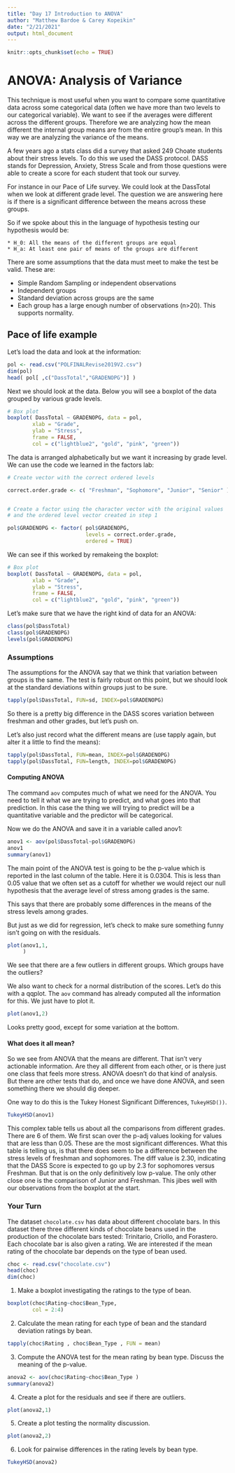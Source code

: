 ```yaml
---
title: "Day 17 Introduction to ANOVA"
author: "Matthew Bardoe & Carey Kopeikin"
date: "2/21/2021"
output: html_document
---
```


```r
knitr::opts_chunk$set(echo = TRUE)
```

# ANOVA: Analysis of Variance

This technique is most useful when you want to compare some quantitative data across some categorical data (often we have more than two levels to our categorical variable). We want to see if the averages were different across the different groups. Therefore we are analyzing how the mean different the internal group means are from the entire group's mean. In this way we are analyzing the variance of the means. 

A few years ago a stats class did a survey that asked 249 Choate students about their stress levels. To do this we used the DASS protocol. DASS stands for Depression, Anxiety, Stress Scale and from those questions were able to create a score for each student that took our survey. 

For instance in our Pace of Life survey. We could look at the DassTotal when we look at different grade level. The question we are answering here is if there is a significant difference between the means across these groups. 

So if we spoke about this in the language of hypothesis testing our hypothesis would be:

    * H_0: All the means of the different groups are equal
    * H_a: At least one pair of means of the groups are different
    
There are some assumptions that the data must meet to make the test be valid. These are:

* Simple Random Sampling or independent observations
* Independent groups
* Standard deviation across groups are the same
* Each group has a large enough number of observations (n>20). This supports normality.

## Pace of life example



Let's load the data and look at the information:

```r

pol <- read.csv("POLFINALRevise2019V2.csv")
dim(pol)
head( pol[ ,c("DassTotal","GRADENOPG")] )
```


Next we should look at the data. Below you will see a boxplot of the data grouped by various grade levels. 

```r
# Box plot
boxplot( DassTotal ~ GRADENOPG, data = pol,
        xlab = "Grade",
        ylab = "Stress",
        frame = FALSE,
        col = c("lightblue2", "gold", "pink", "green"))

```
The data is arranged alphabetically but we want it increasing by grade level. We can use the code we learned in the factors lab:

```r
# Create vector with the correct ordered levels

correct.order.grade <- c( "Freshman", "Sophomore", "Junior", "Senior" ) 


# Create a factor using the character vector with the original values
# and the ordered level vector created in step 1

pol$GRADENOPG <- factor( pol$GRADENOPG,
                         levels = correct.order.grade,
                         ordered = TRUE)

```



We can see if this worked by remakeing the boxplot:

```r
# Box plot
boxplot( DassTotal ~ GRADENOPG, data = pol,
        xlab = "Grade",
        ylab = "Stress",
        frame = FALSE,
        col = c("lightblue2", "gold", "pink", "green"))

```
Let's make sure that we have the right kind of data for an ANOVA:

```r
class(pol$DassTotal)
class(pol$GRADENOPG)
levels(pol$GRADENOPG)
```


### Assumptions

The assumptions for the ANOVA say that we think that variation between groups is the same. The test is fairly robust on this point, but we should look at the standard deviations within groups just to be sure.

```r

tapply(pol$DassTotal, FUN=sd, INDEX=pol$GRADENOPG)
```

So there is a pretty big difference in the DASS scores variation between freshman and other grades, but let's push on.

Let's also just record what the different means are (use tapply again, but alter it a little to find the means):

```r
tapply(pol$DassTotal, FUN=mean, INDEX=pol$GRADENOPG)
tapply(pol$DassTotal, FUN=length, INDEX=pol$GRADENOPG)

```

#### Computing ANOVA

The command ```aov``` computes much of what we need for the ANOVA. You need to tell it what we are trying to predict, and what goes into that prediction. In this case the thing we will trying to predict will be a quantitative variable and the predictor will be categorical.


Now we do the ANOVA and save it in a variable called anov1:

```r
anov1 <- aov(pol$DassTotal~pol$GRADENOPG)
anov1
summary(anov1)
```

The main point of the ANOVA test is going to be the p-value which is reported in the last column of the table. Here it is 0.0304. This is less than 0.05 value that we often set as a cutoff for whether we would reject our null hypothesis that the average level of stress among grades is the same. 

This says that there are probably some differences in the means of the stress levels among grades. 

But just as we did for regression, let's check to make sure something funny isn't going on with the residuals. 

```r
plot(anov1,1,
     )

```
We see that there are a few outliers in different groups. Which groups have the outliers?


We also want to check for a normal distribution of the scores. Let's do this with a qqplot. The ```aov``` command has already computed all the information for this. We just have to plot it.

```r
plot(anov1,2)
```

Looks pretty good, except for some variation at the bottom. 

#### What does it all mean?

So we see from ANOVA that the means are different. That isn't very actionable information. Are they all different from each other, or is there just one class that feels more stress. ANOVA doesn't do that kind of analysis. But there are other tests that do, and once we have done ANOVA, and seen something there we should dig deeper. 

One way to do this is the Tukey Honest Significant Differences,  ```TukeyHSD())```.

```r
TukeyHSD(anov1)
```

This complex table tells us about all the comparisons from different grades. There are 6 of them. We first scan over the p-adj values looking for values that are less than 0.05. These are the most significant differences. What this table is telling us, is that there does seem to be a difference between the stress levels of freshman and sophomores. The diff value is 2.30, indicating that the DASS Score is expected to go up by 2.3 for sophomores versus Freshman. But that is on the only definitively low p-value. The only other close one is the comparison of Junior and Freshman. This jibes well with our observations from the boxplot at the start. 

### Your Turn

The dataset ```chocolate.csv``` has data about different chocolate bars. In this dataset there three different kinds of chocolate beans used in the production of the chocolate bars tested: Trinitario, Criollo, and Forastero. Each chocolate bar is also given a rating. We are interested if the mean rating of the chocolate bar depends on the type of bean used.

```r
choc <- read.csv("chocolate.csv")
head(choc)
dim(choc)
```


1. Make a boxplot investigating the ratings to the type of bean.

```r
boxplot(choc$Rating~choc$Bean_Type,
        col = 2:4)
```


2. Calculate the mean rating for each type of bean and the standard deviation ratings by bean.

```r
tapply(choc$Rating , choc$Bean_Type , FUN = mean)

```



3. Compute the ANOVA test for the mean rating by bean type. Discuss the meaning of the p-value.

```r
anova2 <- aov(choc$Rating~choc$Bean_Type )
summary(anova2)
```



4. Create a plot for the residuals and see if there are outliers.

```r
plot(anova2,1)
```



5. Create a plot testing the normality discussion.

```r
plot(anova2,2)
```

6. Look for pairwise differences in the rating levels by bean type.

```r
TukeyHSD(anova2)
```





